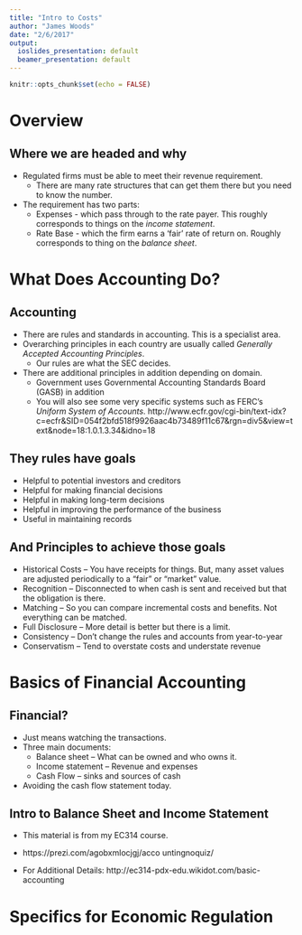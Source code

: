 ```yaml
---
title: "Intro to Costs"
author: "James Woods"
date: "2/6/2017"
output:
  ioslides_presentation: default
  beamer_presentation: default
---
```


```r
knitr::opts_chunk$set(echo = FALSE)
```

# Overview

## Where we are headed and why

+ Regulated firms must be able to meet their revenue requirement.
    + There are many rate structures that can get them there but you need to know the number.
+ The requirement has two parts:
    + Expenses - which pass through to the rate payer.  This roughly corresponds to things on the _income statement_.
    + Rate Base - which the firm earns a 'fair' rate of return on. Roughly corresponds to thing on the _balance sheet_.
    

# What Does Accounting Do?

## Accounting

+ There are rules and standards in accounting.  This is a specialist area.
+ Overarching principles in each country are usually called _Generally Accepted Accounting Principles_. 
    + Our rules are what the SEC decides.
+ There are additional principles in addition depending on domain.
    + Government uses Governmental Accounting Standards Board (GASB) in addition
    + You will also see some very specific systems such as FERC's _Uniform System of Accounts_. http://www.ecfr.gov/cgi-bin/text-idx?c=ecfr&SID=054f2bfd518f9926aac4b73489f11c67&rgn=div5&view=text&node=18:1.0.1.3.34&idno=18

## They rules have goals

+ Helpful to potential investors and creditors
+ Helpful for making financial decisions
+ Helpful in making long-term decisions
+ Helpful in improving the performance of the business
+ Useful in maintaining records


## And Principles to achieve those goals

+ Historical Costs -- You have receipts for things.  But, many asset values are adjusted periodically to a "fair" or "market" value.
+ Recognition -- Disconnected to when cash is sent and received but that the obligation is there.
+ Matching -- So you can compare incremental costs and benefits. Not everything can be matched.
+ Full Disclosure -- More detail is better but there is a limit.
+ Consistency -- Don't change the rules and accounts from year-to-year
+ Conservatism -- Tend to overstate costs and understate revenue

# Basics of Financial Accounting

## Financial?

+ Just means watching the transactions.
+ Three main documents:
    + Balance sheet -- What can be owned and who owns it.
    + Income statement -- Revenue and expenses
    + Cash Flow -- sinks and sources of cash
    
+ Avoiding the cash flow statement today.

## Intro to Balance Sheet and Income Statement

+ This material is from my EC314 course.

+ https://prezi.com/agobxmlocjgj/acco
untingnoquiz/

+ For Additional Details: http://ec314-pdx-edu.wikidot.com/basic-accounting

# Specifics for Economic Regulation


